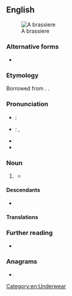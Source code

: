 {{also|brassière}}
==English==
[[File:Modern_bra_plunge.jpg|thumb|A brassiere]]

===Alternative forms===
* {{alter|en|brassière}}

===Etymology===
Borrowed from {{bor|en|fr|brassière}}. {{doublet|en|brachiaria}}.

===Pronunciation===
* {{a|UK}}: {{IPA|en|/ˈbɹæzɪɛə/|/ˈbɹæsɪɛə/}}
* {{a|US}}: {{enPR|brə-zĭrʹ}}, {{IPA|en|/bɹəˈzɪɹ/}}
* {{audio|en|en-us-brassiere.ogg|Audio (US)}}
* {{rhymes|en|ɪɹ|s=2}}

===Noun===
{{en-noun}}

# {{dated form|en|bra||item of underwear}} {{defdate|from 1900s}}
#* {{quote-book|en|year=2019|author=[[w:Chigozie Obioma|Chigozie Obioma]]|title=[[w:An Orchestra of Minorities|An Orchestra of Minorities]]|publisher=Abacus (2019)|page=29|passage=She started to strap her '''brassiere''' over her breasts.}}

====Descendants====
* {{desc|es|brasier|bor=1}}

====Translations====
{{trans-see|bra}}

===Further reading===
* {{pedia}}

===Anagrams===
* {{anagrams|en|a=abeeirrss|brasserie}}

[[Category:en:Underwear]]